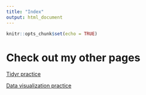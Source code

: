 ```yaml
---
title: "Index"
output: html_document
---
```


```r
knitr::opts_chunk$set(echo = TRUE)
```
# Check out my other pages

[Tidyr practice](tidyr_practice.html)

[Data visualization practice](data_vis_training.html)